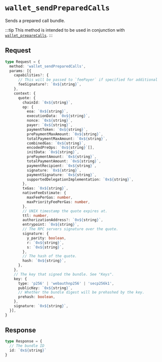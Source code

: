 
# `wallet_sendPreparedCalls`

Sends a prepared call bundle.

:::tip
This method is intended to be used in conjunction with [`wallet_prepareCalls`](/rpc-server/wallet_prepareCalls).
:::

<Fees />
<Keys />
<Selectors />

## Request

```ts
type Request = {
  method: 'wallet_sendPreparedCalls',
  params: [{
    capabilities?: {
      // This will be passed to `feePayer` if specified for additional on-chain verification.
      feeSignature?: `0x${string}`,
    },
    context: {
      quote: {
        chainId: `0x${string}`,
        op: {
          eoa: `0x${string}`,
          executionData: `0x${string}`,
          nonce: `0x${string}`,
          payer: `0x${string}`,
          paymentToken: `0x${string}`,
          prePaymentMaxAmount: `0x${string}`,
          totalPaymentMaxAmount: `0x${string}`,
          combinedGas: `0x${string}`,
          encodedPreOps: `0x${string}`[],
          initData: `0x${string}`,
          prePaymentAmount: `0x${string}`,
          totalPaymentAmount: `0x${string}`,
          paymentRecipient: `0x${string}`,
          signature: `0x${string}`,
          paymentSignature: `0x${string}`,
          supportedDelegationImplementation: `0x${string}`,
        },
        txGas: `0x${string}`,
        nativeFeeEstimate: {
          maxFeePerGas: number,
          maxPriorityFeePerGas: number,
        },
        // UNIX timestamp the quote expires at.
        ttl: number,
        authorizationAddress?: `0x${string}`,
        entrypoint: `0x${string}`,
        // The RPC servers signature over the quote.
        signature: {
          y_parity: boolean,
          r: `0x${string}`,
          s: `0x${string}`,
        },
        // The hash of the quote.
        hash: `0x${string}`,
      },
    },
    // The key that signed the bundle. See "Keys".
    key: {
      type: 'p256' | 'webauthnp256' | 'secp256k1',
      publicKey: `0x${string}`,
      // Whether the bundle digest will be prehashed by the key.
      prehash: boolean,
    },
    signature: `0x${string}`,
  }],
}
```

## Response

```ts
type Response = {
  // The bundle ID
  id: `0x${string}`
}
```
